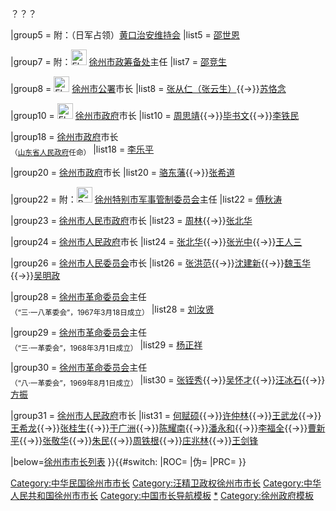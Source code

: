 {{Navbox
|name   = 徐州市市长
|title  = [[徐州市]][[徐州市市长列表|市长]]
|above  = [[徐州市政府]]
|state  = {{{state|collapsed}}}
|selected   = {{{1}}}
|groupstyle = text-align:left;

|group1 = 附：{{Flagicon|ROC|1912}} [[督办徐州商埠事宜]]<br/>（下设[[徐州商埠局]]<sub>（1923.1-1924.3）</sub>）
|list1  = [[段書雲]]

|group3 = 附：{{Flagicon|ROC}} [[徐州市政筹备处]]处长
|list3  = [[俞？]]（号“子光”）{{→}}？？？

|group5 = 附：（日军占领）[[黄口治安维持会]]
|list5  = [[邵世恩]]

|group7 = 附：[[File:Flag of the Republic of China-Nanjing (Peace, Anti-Communism, National Construction).svg|25px]] [[徐州市政筹备处]]主任
|list7  = [[邵竞生]]

|group8 = [[File:Flag of the Republic of China-Nanjing (Peace, Anti-Communism, National Construction).svg|25px]] [[徐州市公署]]市长
|list8  = [[张云生|张从仁（张云生）]]{{→}}[[苏恪念]]

|group10 = [[File:Flag of the Republic of China-Nanjing (Peace, Anti-Communism, National Construction).svg|25px]] [[徐州市政府]]市长
|list10  = [[周思靖]]{{→}}[[毕书文]]{{→}}[[李铁民]]

|group18 = {{Flagicon|ROC}} [[徐州市政府]]市长<br/><sub>（[[山东省人民政府]]任命）</sub>
|list18  = [[李乐平]]

|group20 = {{Flagicon|ROC}} [[徐州市政府]]市长
|list20  = [[骆东藩]]{{→}}[[张希道]]

|group22 = 附：[[File:People's Liberation Army Flag of the People's Republic of China.svg|25px]] [[中国人民解放军徐州特别市军事管制委员会|徐州特别市军事管制委员会]]主任
|list22  = [[傅秋涛]]

|group23 = {{Flagicon|PRC}} [[徐州市人民市政府]]市长
|list23  = [[周林]]{{→}}[[张北华]]

|group24 = {{Flagicon|PRC}} [[徐州市人民政府]]市长
|list24  = [[张北华]]{{→}}[[张光中]]{{→}}[[王人三]]

|group26 = {{Flagicon|PRC}} [[徐州市人民委员会]]市长
|list26  = [[张洪范]]{{→}}[[沈建新]]{{→}}[[魏玉华]]{{→}}[[吴明政]]

|group28 = {{Flagicon|PRC}} [[徐州市革命委员会]]主任<br/><sub>（“三·一八革委会”，1967年3月18日成立）</sub>
|list28  = [[刘汝贤 (1917年)|刘汝贤]]

|group29 = {{Flagicon|PRC}} [[徐州市革命委员会]]主任<br/><sub>（“三·一革委会”，1968年3月1日成立）</sub>
|list29  = [[杨正祥]]

|group30 = {{Flagicon|PRC}} [[徐州市革命委员会]]主任<br/><sub>（“八·一革委会”，1969年8月1日成立）</sub>
|list30  = [[张铚秀]]{{→}}[[吴怀才]]{{→}}[[汪冰石]]{{→}}[[方振 (徐州市委书记)|方振]]

|group31 = {{Flagicon|PRC}} [[徐州市人民政府]]市长
|list31  = [[何赋硕]]{{→}}[[许仲林]]{{→}}[[王武龙 (1942年)|王武龙]]{{→}}[[王希龙]]{{→}}[[张桂生]]{{→}}[[于广洲]]{{→}}[[陈耀南 (1949年)|陈耀南]]{{→}}[[潘永和]]{{→}}[[李福全]]{{→}}[[曹新平]]{{→}}[[张敬华 (1962年)|张敬华]]{{→}}[[朱民 (1963年)|朱民]]{{→}}[[周铁根]]{{→}}[[庄兆林]]{{→}}[[王剑锋 (1967年8月)|王剑锋]]

|below=[[徐州市市长列表]]
}}{{#switch:{{{1}}}
|ROC=[[Category:中华民国徐州市市长]]
|伪=[[Category:汪精卫政权徐州市市长]]
|PRC=[[Category:中华人民共和国徐州市市长]]
}}<noinclude>
{{collapsible option}}
[[Category:中国市长导航模板]]
[[Category:徐州市市长|*]] 
[[Category:徐州政府模板]]
</noinclude>